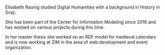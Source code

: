 Elisabeth Raunig studied Digital Humanities with a background in History in Graz.

She has been part of the Center for Information Modeling since 2016 and has worked on various projects during this time.

In her master thesis she worked on an RDF model for medieval calendars and is now working at ZIM in the area of web development and event organization.
